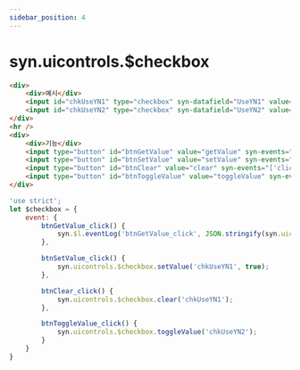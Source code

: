 ```yaml
---
sidebar_position: 4
---
```


# syn.uicontrols.$checkbox

```html
<div>
    <div>예시</div>
    <input id="chkUseYN1" type="checkbox" syn-datafield="UseYN1" value="custom value 1" checked="checked" syn-options="{textContent: '사용여부', toSynControl: false}">
    <input id="chkUseYN2" type="checkbox" syn-datafield="UseYN2" value="custom value 2" syn-options="{textContent: '사용여부', toSynControl: true}">
</div>
<hr />
<div>
    <div>기능</div>
    <input type="button" id="btnGetValue" value="getValue" syn-events="['click']" />
    <input type="button" id="btnSetValue" value="setValue" syn-events="['click']" />
    <input type="button" id="btnClear" value="clear" syn-events="['click']" />
    <input type="button" id="btnToggleValue" value="toggleValue" syn-events="['click']" />
</div>
```

```javascript
'use strict';
let $checkbox = {
    event: {
        btnGetValue_click() {
            syn.$l.eventLog('btnGetValue_click', JSON.stringify(syn.uicontrols.$checkbox.getValue('chkUseYN1')));
        },

        btnSetValue_click() {
            syn.uicontrols.$checkbox.setValue('chkUseYN1', true);
        },

        btnClear_click() {
            syn.uicontrols.$checkbox.clear('chkUseYN1');
        },

        btnToggleValue_click() {
            syn.uicontrols.$checkbox.toggleValue('chkUseYN2');
        }
    }
}
```